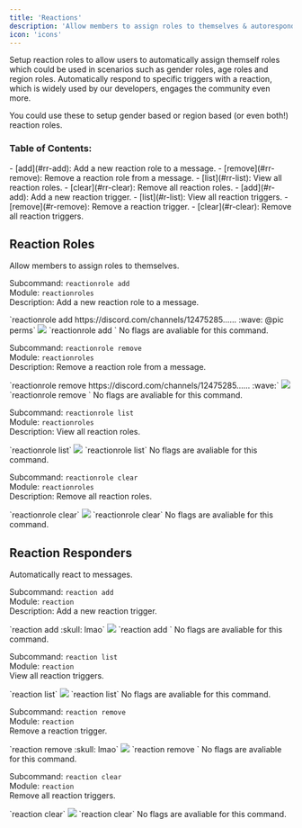 ```yaml
---
title: 'Reactions'
description: 'Allow members to assign roles to themselves & autoresponders by reacting.'
icon: 'icons'
---
```


<CardGroup cols={2}>
  <Card title="Reaction Roles" icon="child-reaching" href="#reaction-roles">
    Setup reaction roles to allow users to automatically assign themself roles which
    could be used in scenarios such as gender roles, age roles and region roles.
  </Card>
  <Card
    title="Reaction Responders"
    icon="face-smile"
    href="#reaction-responders"
  >
    Automatically respond to specific triggers with a reaction, which is widely used by our
    developers, engages the community even more.
  </Card>
</CardGroup>

<Tip>You could use these to setup gender based or region based (or even both!) reaction roles.</Tip>

### Table of Contents:
<AccordionGroup>
  <Accordion title="Reaction Roles Commands" icon="child-reaching">
    - [add](#rr-add): Add a new reaction role to a message.
    - [remove](#rr-remove): Remove a reaction role from a message.
    - [list](#rr-list): View all reaction roles.
    - [clear](#rr-clear): Remove all reaction roles.
  </Accordion>
  <Accordion title="Reaction Responders Commands" icon="face-smile">
    - [add](#r-add): Add a new reaction trigger.
    - [list](#r-list): View all reaction triggers.
    - [remove](#r-remove): Remove a reaction trigger.
    - [clear](#r-clear): Remove all reaction triggers.
  </Accordion>
</AccordionGroup>  

## Reaction Roles

Allow members to assign roles to themselves.

Subcommand: `reactionrole add` <br /> Module: `reactionroles` <br /> Description: Add a new reaction role to a message.

<div id="rr-add"/>
<Tabs>
  <Tab title="Example">
  `reactionrole add https://discord.com/channels/12475285...... :wave: @pic perms`
  <Frame caption="Adding a reaction role">
  <img src="/images/rr/1.gif" />
  </Frame>
  </Tab>
  <Tab title="Syntax">`reactionrole add <message> <emoji> <role>`</Tab>
  <Tab title="Flags">
    No flags are avaliable for this command.
  </Tab>
</Tabs>

<br />

Subcommand: `reactionrole remove` <br /> Module: `reactionroles` <br /> Description: Remove a reaction role from a message.

<div id="rr-remove"/>
<Tabs>
  <Tab title="Example">
  `reactionrole remove https://discord.com/channels/12475285...... :wave:`
  <Frame caption="Removing a reaction role">
  <img src="/images/rr/2.gif" />
  </Frame>
  </Tab>
  <Tab title="Syntax">`reactionrole remove <message> <emoji>`</Tab>
  <Tab title="Flags">
    No flags are avaliable for this command.
  </Tab>
</Tabs>

<br />

Subcommand: `reactionrole list` <br /> Module: `reactionroles` <br /> Description: View all reaction roles.

<div id="rr-list"/>
<Tabs>
  <Tab title="Example">
  `reactionrole list`
  <Frame caption="Viewing all set reaction roles in the current server">
  <img src="/images/rr/3.gif" />
  </Frame>
  </Tab>
  <Tab title="Syntax">`reactionrole list`</Tab>
  <Tab title="Flags">
    No flags are avaliable for this command.
  </Tab>
</Tabs>

<br />

Subcommand: `reactionrole clear` <br /> Module: `reactionroles` <br /> Description: Remove all reaction roles.

<div id="rr-clear"/>
<Tabs>
  <Tab title="Example">
  `reactionrole clear`
  <Frame caption="Removes all the reaction roles from the server">
  <img src="/images/rr/4.gif" />
  </Frame>
  </Tab>
  <Tab title="Syntax">`reactionrole clear`</Tab>
  <Tab title="Flags">
    No flags are avaliable for this command.
  </Tab>
</Tabs>

## Reaction Responders

Automatically react to messages.

Subcommand: `reaction add` <br /> Module: `reaction` <br /> Description: Add a new reaction trigger.

<div id="r-add"/>
<Tabs>
  <Tab title="Example">
  `reaction add :skull: lmao`
  <Frame caption="Adding a reaction responder">
  <img src="/images/rr/5.gif" />
  </Frame>
  </Tab>
  <Tab title="Syntax">`reaction add <emoji> <trigger>`</Tab>
  <Tab title="Flags">
    No flags are avaliable for this command.
  </Tab>
</Tabs>

<br />

Subcommand: `reaction list` <br /> Module: `reaction` <br /> View all reaction triggers.

<div id="r-list"/>
<Tabs>
  <Tab title="Example">
  `reaction list`
  <Frame caption="List all avaliable reaction responders">
  <img src="/images/rr/6.gif" />
  </Frame>
  </Tab>
  <Tab title="Syntax">`reaction list`</Tab>
  <Tab title="Flags">
    No flags are avaliable for this command.
  </Tab>
</Tabs>

<br />

Subcommand: `reaction remove` <br /> Module: `reaction` <br /> Remove a reaction trigger.

<div id="r-remove"/>
<Tabs>
  <Tab title="Example">
  `reaction remove :skull: lmao`
  <Frame caption="Removes a reaction responder">
  <img src="/images/rr/7.gif" />
  </Frame>
  </Tab>
  <Tab title="Syntax">`reaction remove <emoji> <trigger>`</Tab>
  <Tab title="Flags">
    No flags are avaliable for this command.
  </Tab>
</Tabs>

<br />

Subcommand: `reaction clear` <br /> Module: `reaction` <br /> Remove all reaction triggers.

<div id="r-clear"/>
<Tabs>
  <Tab title="Example">
  `reaction clear`
  <Frame caption="Removes all the reaction roles in the server">
  <img src="/images/rr/8.gif" />
  </Frame>
  </Tab>
  <Tab title="Syntax">`reaction clear`</Tab>
  <Tab title="Flags">
    No flags are avaliable for this command.
  </Tab>
</Tabs>